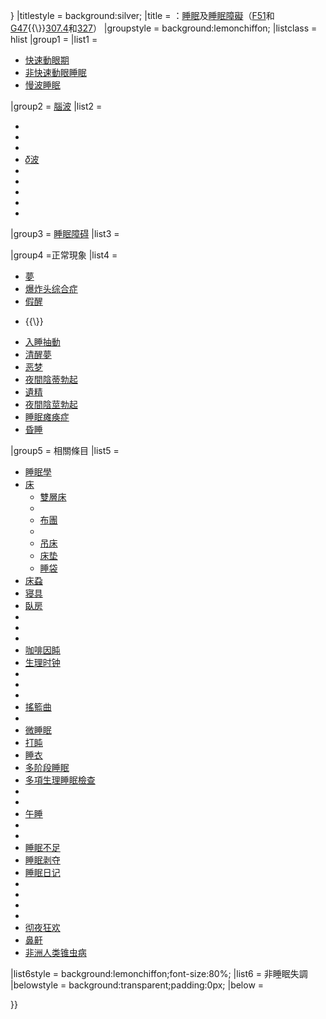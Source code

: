 {{Navbox
|name = 睡眠
|state = {{{state|{{{1|autocollapse}}}}}}
|titlestyle = background:silver;
|title = {{le|Psychophysiology|Psychophysiology|心理生理學}}：[[睡眠]]及[[睡眠障礙]]（[[ICD-10 第五章：精神和行为障碍|F51]]和[[ICD-10 第六章：神经系统疾病|G47]]{{\}}[[ICD-9编码列表 (290–319)#精神官能症，人格違常及其他非精神病性精神疾患 (300–316)|307.4]]和[[ICD-9编码列表 (320–359)|327]]）
|groupstyle = background:lemonchiffon;
|listclass = hlist
|group1 = {{le|睡眠分期|Sleep cycle}}
|list1 =
* [[快速動眼期]]
* [[非快速動眼睡眠]]
* [[慢波睡眠]]
|group2 = [[腦電圖|腦波]]
|list2 =
* {{le|α波|Alpha wave}}
* {{le|β波|Beta wave}}
* {{le|γ波|Gamma wave}}
* [[Delta波|𝛿波]]
* {{le|θ节律|Theta rhythm}}
* {{le|K-复合波|K-complex}}
* {{le|睡眠梭状波|Sleep spindle}}
* {{le|感觉运动节律|Sensorimotor rhythm}}
* {{le|μ波|Mu wave|μ节律}}
|group3 = [[睡眠障碍]]
|list3 =
 {{Navbox subgroup
  |groupstyle = background:lemonchiffon;font-weight:normal;
  |group1 = [[睡眠異常]]
  |list1 =
* [[失眠]]
* [[發作性嗜睡病]]
* [[睡眠呼吸暂停]]
** [[肥胖肺换气不足综合征]]
** {{le|翁丹呼吸困扰|Ondine's curse}}
* [[嗜睡症]]
* [[克萊恩-萊文症候群]]
* {{le|睡眠状态错觉|Sleep state misperception}}
  |group2 = {{longitem|style=line-height:1.15em; |[[晝夜節律性睡眠障礙]]}}
  |list2 =
* {{le|睡相提前障碍|Advanced sleep phase disorder}}
* [[睡眠相位后移症候群]]
* {{le|睡眠不规律|Irregular sleep–wake rhythm}}
* [[时差问题]]
* [[非24小时睡醒周期障碍]]
* [[輪班工作睡眠紊亂]]
  |group3 = [[異睡症]]
  |list3 =
* {{le|夜间呻吟|Catathrenia}}
* [[夜驚]]
* {{le|快速动眼期行为疾患|Rapid eye movement behavior disorder}}
* [[梦游症]]
* {{le|梦呓|Somniloquy}}
  |group4 =其他
  |list4 =
* {{le|夜食症|Night eating syndrome}}
* [[夜尿症]]
* {{le|周期性肢体抽动障碍|Periodic limb movement disorder|夜间肌肉抽动}}
* [[磨牙]]
 }}
|group4 =正常現象
|list4 =
* [[夢]]
* [[爆炸头综合症]]
* [[假醒]]
* {{le|半梦半醒|Hypnagogia}}{{\}}{{le|入睡开始|Sleep onset}}
* [[入睡抽動]]
* [[清醒夢]]
* [[恶梦]]
* [[夜間陰蒂勃起]]
* [[遺精]]
* [[夜間陰莖勃起]]
* [[睡眠瘫痪症]]
* [[昏睡]]
|group5 = 相關條目
|list5 =
* [[睡眠學]]
* [[床]]
** [[雙層床]]
** {{le|四帷柱大床|Four-poster bed}}
** [[布團]]
** {{le|長沙發|Daybed}}
** [[吊床]]
** [[床垫]]
** [[睡袋]]
* [[臭虫科|床蝨]]
* [[床上用品|寝具]]
* [[臥房]]
* {{le|就寝时间|Bedtime}}
* {{le|睡前玩具|Bedtime toy}}
* {{le|睡前故事|Bedtime story}}
* [[睡眠|咖啡因盹]]
* [[時間生物學|生理时钟]]
* {{le|梦想日记|Dream diary}}
* {{le|日间过度思睡|Excessive daytime sleepiness}}
* {{le|半睡醒状态|Hypnopompic}}
* [[搖籃曲]]
* {{le|睡眠诱发|Sleep induction}}
* [[微睡眠]]
* [[睡眠|打盹]]
* [[睡衣]]
* [[多阶段睡眠]]
* [[多項生理睡眠檢查]]
* {{le|恢复精力的小睡|Power nap}}
* {{le|Second wind (sleep)|Second wind (sleep)|Second wind}}
* [[午睡]]
* {{le|睡眠与创造力|Sleep and creativity}}
* {{le|睡眠学习法|Sleep and learning}}
* [[睡眠不足]]
* [[睡眠不足|睡眠剥夺]]
* [[睡眠日记]]
* {{le|睡眠卫生|Sleep hygiene}}
* {{le|睡眠惯性|Sleep inertia}}
* {{le|睡眠医学|Sleep medicine}}
* {{le|值班时睡觉|Sleeping while on duty}}
* [[睡衣派對|彻夜狂欢]]
* [[鼻鼾]]
* [[非洲人类锥虫病]]{{smallsup|1}}
|list6style = background:lemonchiffon;font-size:80%;
|list6 = {{sup|1}} 非睡眠失調
|belowstyle = background:transparent;padding:0px;
|below = {{Psych navs}} {{Central nervous system navs}}

}}<noinclude>
{{collapsible option|statename=optional}}
</noinclude>
